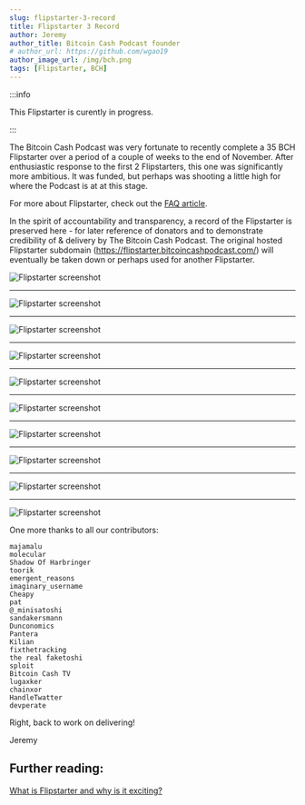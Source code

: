 ```yaml
---
slug: flipstarter-3-record
title: Flipstarter 3 Record
author: Jeremy
author_title: Bitcoin Cash Podcast founder
# author_url: https://github.com/wgao19
author_image_url: /img/bch.png
tags: [Flipstarter, BCH]
---
```



:::info

This Flipstarter is curently in progress.

:::

The Bitcoin Cash Podcast was very fortunate to recently complete a 35 BCH Flipstarter over a period of a couple of weeks to the end of November. After enthusiastic response to the first 2 Flipstarters, this one was significantly more ambitious. It was funded, but perhaps was shooting a little high for where the Podcast is at at this stage.

For more about Flipstarter, check out the [FAQ article](/faqs/Tech/what-is-flipstarter).

In the spirit of accountability and transparency, a record of the Flipstarter is preserved here - for later reference of donators and to demonstrate credibility of & delivery by The Bitcoin Cash Podcast. The original hosted Flipstarter subdomain (https://flipstarter.bitcoincashpodcast.com/) will eventually be taken down or perhaps used for another Flipstarter.

<img src={screenshot1Url} alt="Flipstarter screenshot" />
<hr />
<img src={screenshot2Url} alt="Flipstarter screenshot" />
<hr />
<img src={screenshot3Url} alt="Flipstarter screenshot" />
<hr />
<img src={screenshot4Url} alt="Flipstarter screenshot" />
<hr />
<img src={screenshot5Url} alt="Flipstarter screenshot" />
<hr />
<img src={screenshot6Url} alt="Flipstarter screenshot" />
<hr />
<img src={screenshot7Url} alt="Flipstarter screenshot" />
<hr />
<img src={screenshot8Url} alt="Flipstarter screenshot" />
<hr />
<img src={screenshot9Url} alt="Flipstarter screenshot" />
<hr />
<img src={screenshot10Url} alt="Flipstarter screenshot" />

One more thanks to all our contributors:

```
majamalu
molecular
Shadow Of Harbringer
toorik
emergent_reasons
imaginary_username
Cheapy
pat
@_minisatoshi
sandakersmann
Dunconomics
Pantera
Kilian
fixthetracking
the real faketoshi
sploit
Bitcoin Cash TV
lugaxker
chainxor
HandleTwatter
devperate
```

Right, back to work on delivering!

Jeremy

## Further reading:

[What is Flipstarter and why is it exciting?](/faqs/Tech/what-is-flipstarter)
